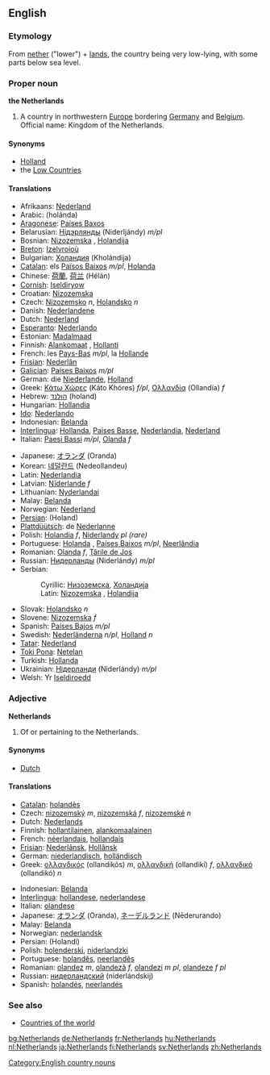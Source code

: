==English==
{{wikipedia}}
===Etymology===
From [[nether]] ("lower") + [[land]]s, the country being very low-lying, with some parts below sea level.

===Proper noun===
'''the Netherlands'''

#A country in northwestern [[Europe]] bordering [[Germany]] and [[Belgium]]. Official name: Kingdom of the Netherlands.

====Synonyms====
*[[Holland]]<!-- although "Holland" is incorrect in DUTCH to refer to the whole country, the ENGLISH word "Holland" is a proper synonym for the entire nation. -->
*the [[Low Countries]]

====Translations====
{{top}}
*Afrikaans: [[Nederland]]
*Arabic: {{ARchar|[[هولندا]]}} (holánda) {{f}}
*[[Aragonese]]: [[Países Baxos]]
*Belarusian: [[Нідэрлянды]] (Niderljándy) ''m/pl''
*Bosnian: [[Nizozemska#Bosnian|Nizozemska]] {{f}}, [[Holandija#Bosnian|Holandija]] {{f}}
*[[Breton]]: [[Izelvroioù]]
*Bulgarian: [[Холандия]] (Kholándija) {{f}}
*[[Catalan]]: els [[Països Baixos]] ''m/pl'', [[Holanda]] {{f}}
*Chinese: [[荷蘭]], [[荷兰]] (Hélán)
*[[Cornish]]: [[Iseldiryow]]
*Croatian: [[Nizozemska]] {{f}}
*Czech: [[Nizozemsko]] ''n'', [[Holandsko]] ''n''
*Danish: [[Nederlandene]]
*Dutch: [[Nederland]]
*[[Esperanto]]: [[Nederlando]]
*Estonian: [[Madalmaad]]
*Finnish: [[Alankomaat]] {{p}}, [[Hollanti]]
*French: les [[Pays-Bas]] ''m/pl'', la [[Hollande]]
*[[Frisian]]: [[Nederlân]]
*[[Galician]]: [[Países Baixos]] ''m/pl''
*German: die [[Niederlande]], [[Holland]]
*Greek: [[Κάτω Χώρες]] (Káto Khóres) ''f/pl'', [[Ολλανδία]] (Ollandía) ''f''
*Hebrew: [[הולנד]] (holand)
*Hungarian: [[Hollandia]]
*[[Ido]]: [[Nederlando]]
*Indonesian: [[Belanda]]
*[[Interlingua]]: [[Hollanda]], [[Paises Basse]], [[Nederlandia]], [[Nederland]]
*Italian: [[Paesi Bassi]] ''m/pl'', [[Olanda]] ''f''
{{mid}}
*Japanese: [[オランダ]] (Oranda)
*Korean: [[네덜란드]] (Nedeollandeu)
*Latin: [[Nederlandia]] {{f}}
*Latvian: [[Nīderlande]] ''f''
*Lithuanian: [[Nyderlandai]]
*Malay: [[Belanda]]
*Norwegian: [[Nederland]]
*[[Persian]]: {{FAchar|[[هلند]]}} (Holand)
*[[Plattdüütsch]]: de [[Nederlanne]]
*Polish: [[Holandia]] ''f'', [[Niderlandy]] ''pl (rare)''
*Portuguese: [[Holanda]] {{f}}, [[Países Baixos]] ''m/pl'', [[Neerlândia]] {{f}}
*Romanian: [[Olanda]] ''f'', [[Ţările de Jos]]
*Russian: [[Нидерланды]] (Niderlándy) ''m/pl''
*Serbian:
*:Cyrillic: [[Низоземска#Serbian|Низоземска]], [[Холандија#Serbian|Холандија]] {{f}}
*:Latin: [[Nizozemska#Serbian|Nizozemska]] {{f}}, [[Holandija#Serbian|Holandija]] {{f}}
*Slovak: [[Holandsko]] ''n''
*Slovene: [[Nizozemska]] ''f''
*Spanish: [[Países Bajos]] ''m/pl''
*Swedish: [[Nederländerna]] ''n/pl'', [[Holland]] ''n''
*[[Tatar]]: [[Nederland]]
*[[Toki Pona]]: [[Netelan]]
*Turkish: [[Hollanda]]
*Ukrainian: [[Нідерланди]] (Niderlándy) ''m/pl''
*Welsh: Yr [[Iseldiroedd]]
{{bottom}}

===Adjective===
'''Netherlands'''

# Of or pertaining to the Netherlands.

====Synonyms====
*[[Dutch]]

====Translations====
{{top}}
*[[Catalan]]: [[holandès]]
*Czech: [[nizozemský]] ''m'', [[nizozemská]] ''f'', [[nizozemské]] ''n''
*Dutch: [[Nederlands]]
*Finnish: [[hollantilainen]], [[alankomaalainen]]
*French: [[néerlandais]], [[hollandais]]
*[[Frisian]]: [[Nederlânsk]], [[Hollânsk]]
*German: [[niederlandisch]], [[holländisch]]
*Greek: [[ολλανδικός]] (ollandikós) ''m'', [[ολλανδική]] (ollandikí) ''f'', [[ολλανδικό]] (ollandikó) ''n''
{{mid}}
*Indonesian: [[Belanda]]
*[[Interlingua]]: [[hollandese]], [[nederlandese]]
*Italian: [[olandese]]
*Japanese: [[オランダ]] (Oranda), [[ネーデルランド]] (Nēderurando)
*Malay: [[Belanda]]
*Norwegian: [[nederlandsk]]
*Persian: {{FAchar|[[هلندی]]}} (Holandi)
*Polish: [[holenderski]], [[niderlandzki]]
*Portuguese: [[holandês]], [[neerlandês]]
*Romanian: [[olandez]] ''m'', [[olandeză]] ''f'', [[olandezi]] ''m pl'', [[olandeze]] ''f pl''
*Russian: [[нидерландский]] (niderlándskij)
*Spanish: [[holandés]], [[neerlandés]]
{{bottom}}

===See also===
*[[Countries of the world]]

[[Category:English country nouns]]

[[bg:Netherlands]]
[[de:Netherlands]]
[[fr:Netherlands]]
[[hu:Netherlands]]
[[nl:Netherlands]]
[[ja:Netherlands]]
[[fi:Netherlands]]
[[sv:Netherlands]]
[[zh:Netherlands]]